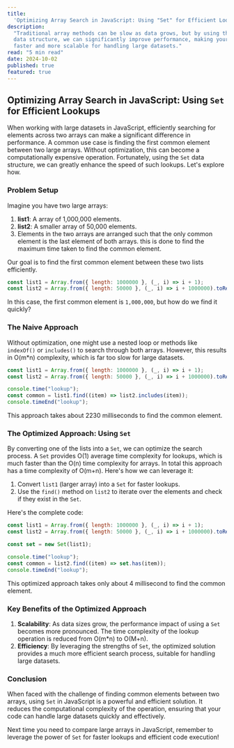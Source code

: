```yaml
---
title:
  'Optimizing Array Search in JavaScript: Using "Set" for Efficient Lookups'
description:
  "Traditional array methods can be slow as data grows, but by using the Set
  data structure, we can significantly improve performance, making your code
  faster and more scalable for handling large datasets."
read: "5 min read"
date: 2024-10-02
published: true
featured: true
---
```


## Optimizing Array Search in JavaScript: Using `Set` for Efficient Lookups

When working with large datasets in JavaScript, efficiently searching for
elements across two arrays can make a significant difference in performance. A
common use case is finding the first common element between two large arrays.
Without optimization, this can become a computationally expensive operation.
Fortunately, using the `Set` data structure, we can greatly enhance the speed of
such lookups. Let's explore how.

### Problem Setup

Imagine you have two large arrays:

1. **list1**: A array of 1,000,000 elements.
2. **list2**: A smaller array of 50,000 elements.
3. Elements in the two arrays are arranged such that the only common element is
   the last element of both arrays. this is done to find the maximum time taken
   to find the common element.

Our goal is to find the first common element between these two lists
efficiently.

```javascript
const list1 = Array.from({ length: 1000000 }, (_, i) => i + 1);
const list2 = Array.from({ length: 50000 }, (_, i) => i + 1000000).toReversed();
```

In this case, the first common element is `1,000,000`, but how do we find it
quickly?

### The Naive Approach

Without optimization, one might use a nested loop or methods like `indexOf()` or
`includes()` to search through both arrays. However, this results in O(m\*n)
complexity, which is far too slow for large datasets.

```javascript
const list1 = Array.from({ length: 1000000 }, (_, i) => i + 1);
const list2 = Array.from({ length: 50000 }, (_, i) => i + 1000000).toReversed();

console.time("lookup");
const common = list1.find((item) => list2.includes(item));
console.timeEnd("lookup");
```

This approach takes about 2230 milliseconds to find the common element.

### The Optimized Approach: Using `Set`

By converting one of the lists into a `Set`, we can optimize the search process.
A `Set` provides O(1) average time complexity for lookups, which is much faster
than the O(n) time complexity for arrays. In total this approach has a time
complexity of O(m+n). Here's how we can leverage it:

1. Convert `list1` (larger array) into a `Set` for faster lookups.
2. Use the `find()` method on `list2` to iterate over the elements and check if
   they exist in the `Set`.

Here's the complete code:

```javascript
const list1 = Array.from({ length: 1000000 }, (_, i) => i + 1);
const list2 = Array.from({ length: 50000 }, (_, i) => i + 1000000).toReversed();

const set = new Set(list1);

console.time("lookup");
const common = list2.find((item) => set.has(item));
console.timeEnd("lookup");
```

This optimized approach takes only about 4 millisecond to find the common
element.

### Key Benefits of the Optimized Approach

1. **Scalability**: As data sizes grow, the performance impact of using a `Set`
   becomes more pronounced. The time complexity of the lookup operation is
   reduced from O(m\*n) to O(M+n).
2. **Efficiency**: By leveraging the strengths of `Set`, the optimized solution
   provides a much more efficient search process, suitable for handling large
   datasets.

### Conclusion

When faced with the challenge of finding common elements between two arrays,
using `Set` in JavaScript is a powerful and efficient solution. It reduces the
computational complexity of the operation, ensuring that your code can handle
large datasets quickly and effectively.

Next time you need to compare large arrays in JavaScript, remember to leverage
the power of `Set` for faster lookups and efficient code execution!
